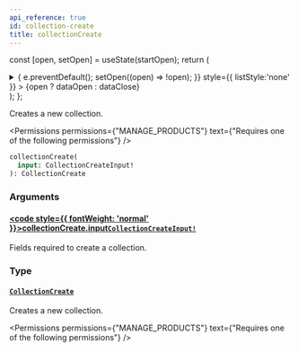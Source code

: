 ```yaml
---
api_reference: true
id: collection-create
title: collectionCreate
---
```






const [open, setOpen] = useState(startOpen);
return (
<details {...(open ? { open: true } : {})} className="details" style={{ border:'none', boxShadow:'none', background:'var(--ifm-background-color)' }}>
<summary
onClick={(e) => {
e.preventDefault();
setOpen((open) => !open);
}}
style={{ listStyle:'none' }} >
{open ? dataOpen : dataClose}
</summary>
{open && children}
</details>
);
};

Creates a new collection.


<Permissions permissions={"MANAGE_PRODUCTS"} text={"Requires one of the following permissions"} />


```graphql
collectionCreate(
  input: CollectionCreateInput!
): CollectionCreate
```

### Arguments

#### [<code style={{ fontWeight: 'normal' }}>collectionCreate.<b>input</b></code>](#)<Bullet />[`CollectionCreateInput!`](../../../api-reference/products/inputs/collection-create-input.mdx) <Badge class="badge badge--secondary" text="non-null"/> <Badge class="badge badge--secondary" text="input"/> <Badge class="badge badge--secondary" text="products"/>

Fields required to create a collection.

### Type

#### [`CollectionCreate`](../../../api-reference/products/objects/collection-create.mdx) <Badge class="badge badge--secondary" text="object"/> <Badge class="badge badge--secondary" text="products"/>

Creates a new collection.


<Permissions permissions={"MANAGE_PRODUCTS"} text={"Requires one of the following permissions"} />


